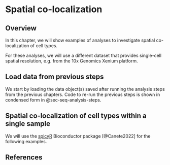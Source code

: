 # Spatial co-localization {#sec-seq-spatial-co-localization}


## Overview

In this chapter, we will show examples of analyses to investigate spatial co-localization of cell types.

For these analyses, we will use a different dataset that provides single-cell spatial resolution, e.g. from the 10x Genomics Xenium platform.


## Load data from previous steps

We start by loading the data object(s) saved after running the analysis steps from the previous chapters. Code to re-run the previous steps is shown in condensed form in @sec-seq-analysis-steps.
<!--
```r

```
-->


## Spatial co-localization of cell types within a single sample

We will use the [spicyR](https://bioconductor.org/packages/spicyR) Bioconductor package [@Canete2022] for the following examples.


<!--
## Differential analyses between groups
-->


## References {.unnumbered}
